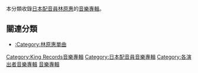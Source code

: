 本分類收錄[[日本配音員|日本配音員]][[林原惠|林原惠]]的[[音樂專輯|音樂專輯]]。

== 關連分類==
* [[:Category:林原惠單曲|:Category:林原惠單曲]]

{{DEFAULTSORT:Hayashibara Megumi}}
[[Category:King_Records音樂專輯|Category:King Records音樂專輯]]
[[Category:日本配音員音樂專輯|Category:日本配音員音樂專輯]]
[[Category:各演出者音樂專輯|Category:各演出者音樂專輯]]
[[Category:林原惠|音樂專輯]]